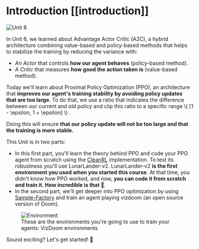 # Introduction [[introduction]]

<img src="https://huggingface.co/datasets/huggingface-deep-rl-course/course-images/resolve/main/en/unit9/thumbnail.png" alt="Unit 8"/>

In Unit 6, we learned about Advantage Actor Critic (A2C), a hybrid architecture combining value-based and policy-based methods that helps to stabilize the training by reducing the variance with:

- *An Actor* that controls **how our agent behaves** (policy-based method).
- *A Critic* that measures **how good the action taken is** (value-based method).

Today we'll learn about Proximal Policy Optimization (PPO), an architecture that **improves our agent's training stability by avoiding policy updates that are too large**. To do that, we use a ratio that indicates the difference between our current and old policy and clip this ratio to a specific range \\( [1 - \epsilon, 1 + \epsilon] \\) .

Doing this will ensure **that our policy update will not be too large and that the training is more stable.**

This Unit is in two parts:
- In this first part, you'll learn the theory behind PPO and code your PPO agent from scratch using the [CleanRL](https://github.com/vwxyzjn/cleanrl) implementation. To test its robustness you'll use LunarLander-v2. LunarLander-v2 **is the first environment you used when you started this course**. At that time, you didn't know how PPO worked, and now, **you can code it from scratch and train it. How incredible is that 🤩**.
- In the second part, we'll get deeper into PPO optimization by using [Sample-Factory](https://samplefactory.dev/) and train an agent playing vizdoom (an open source version of Doom).

<figure>
<img src="https://huggingface.co/datasets/huggingface-deep-rl-course/course-images/resolve/main/en/unit10/environments.png" alt="Environment"/>
<figcaption>These are the environments you're going to use to train your agents: VizDoom environments</figcaption>
</figure>

Sound exciting? Let's get started! 🚀
